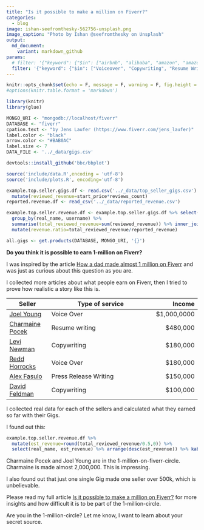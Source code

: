 ```yaml
---
title: "Is it possible to make a million on Fiverr?"
categories:
  - blog
image: ishan-seefromthesky-562756-unsplash.png
image_caption: "Photo by Ishan @seefromthesky on Unsplash"
output:   
  md_document:
    variant: markdown_github
params:
  # filter: '{"keyword": {"$in": ["airbnb", "alibaba", "amazon", "amazon fba", "data analysis", "data science", "fiverr", "java programming", "market analysis", "market research", "passive income", "python programming", "r programming", "reporting" , "scraping", "six figures"]}}'
  filter: '{"keyword": {"$in": ["Voiceover", "Copywriting", "Resume Writing", "Press release Writing", "Video Marketing", "Website Building", "Mobile App Development", "Graphic Design", "seo"]}}'
---
```


```r
knitr::opts_chunk$set(echo = F, message = F, warning = F, fig.height = 10, fig.width = 20)
#options(knitr.table.format = 'markdown')
```

```r
library(knitr)
library(glue)
```


```r
MONGO_URI <- "mongodb://localhost/fiverr"
DATABASE <- "fiverr"
cpation.text <- "by Jens Laufer (https://www.fiverr.com/jens_laufer)"
label.color <- "black"
arrow.color <- "#BAB0AC"
label.size <- 7
DATA_FILE <- '../_data/gigs.csv'
```

```r
devtools::install_github('bbc/bbplot')
```


```r
source('include/data.R',encoding = 'utf-8')
source('include/plots.R', encoding='utf-8')
```



```r
example.top.seller.gigs.df <- read.csv('../_data/top_seller_gigs.csv') %>%
  mutate(reviewed_revenue=start_price*reviews_count) 
reported.revenue.df <- read_csv('../_data/reported_revenue.csv')

example.top.seller.revenue.df <- example.top.seller.gigs.df %>% select(real_name, username, gig, reviewed_revenue) %>% 
  group_by(real_name, username) %>%
  summarise(total_reviewed_revenue=sum(reviewed_revenue)) %>% inner_join(reported.revenue.df) %>%
  mutate(revenue.ratio=total_reviewed_revenue/reported_revenue)

all.gigs <- get.products(DATABASE, MONGO_URI, '{}')
```



__Do you think it is possible to earn 1-million on Fiverr?__

I was inspired by the article [How a dad made almost 1 million on Fiverr](https://www.cnbc.com/2018/04/24/how-this-dad-made-almost-1-million-on-fiverr.html?__source=msn%7Cmoney%7Cinline%7Cstory%7C&par=msn&doc=105300315) and was just as curious about this question as you are. 

I collected more articles about what people earn on Fiverr, then I tried to prove how realistic a story like this is.


| Seller | Type of service | Income |
| ------ | --------------- | -----: |
| [Joel Young](https://www.cnbc.com/2018/04/24/how-this-dad-made-almost-1-million-on-fiverr.html?__source=msn%7Cmoney%7Cinline%7Cstory%7C&par=msn&doc=105300315)| Voice Over | $1,000,0000|
| [Charmaine Pocek](https://www.forbes.com/sites/laurashin/2016/05/31/how-these-3-people-make-6-figures-a-year-on-fiverr/)| Resume writing | $480,000|
| [Levi Newman](https://www.forbes.com/sites/laurashin/2016/05/31/how-these-3-people-make-6-figures-a-year-on-fiverr/)|Copywriting| $180,000 |
| [Redd Horrocks](https://www.forbes.com/sites/laurashin/2016/05/31/how-these-3-people-make-6-figures-a-year-on-fiverr/)|Voice Over| $180,000 |
| [Alex Fasulo](https://www.msn.com/en-us/money/bills-to-pay/how-this-25-year-old-freelancer-made-dollar150000-in-6-months-off-fiverr/ar-AAzkNOA)| Press Release Writing | $150,000 |
| [David Feldman](https://www.cnbc.com/2018/12/18/how-this-38-year-old-is-making-6-figures-freelancing-on-fiverr.html)|Copywriting|$100,000|



I collected real data for each of the sellers and calculated what they earned so far with their Gigs.


I found out this:

```r
example.top.seller.revenue.df %>% 
  mutate(est_revenue=round(total_reviewed_revenue/0.5,0)) %>%  
  select(real_name, est_revenue) %>% arrange(desc(est_revenue)) %>% kable(col.names = c('Seller','Estimated Revenue'))
```

Charmaine Pocek and Joel Young are in the 1-million-on-fiverr-circle. 
Charmaine is made almost 2,000,000. This is impressing.


I also found out that just one single Gig made one seller over 500k, which is unbelievable.


Please read my full article [Is it possible to make a million on Fiverr?](https://insights5.com/blog/is-it-possible-to-earn-1-million-on-fiverr.html) for more insights and how difficult it is to be part of the 1-million-circle.

Are you in the 1-million-circle? Let me know, I want to learn about your secret source.
